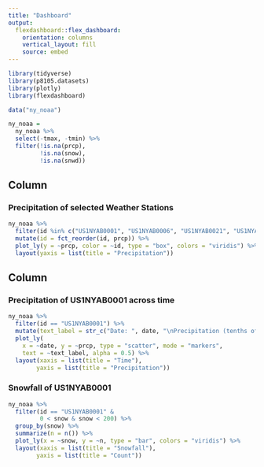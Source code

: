 ```yaml
---
title: "Dashboard"
output: 
  flexdashboard::flex_dashboard:
    orientation: columns
    vertical_layout: fill
    source: embed
---
```


```r
library(tidyverse)
library(p8105.datasets)
library(plotly)
library(flexdashboard)
```

```r
data("ny_noaa")

ny_noaa = 
  ny_noaa %>% 
  select(-tmax, -tmin) %>% 
  filter(!is.na(prcp),
         !is.na(snow), 
         !is.na(snwd)) 
```

Column {data-width=650}
-----------------------------------------------------------------------

### Precipitation of selected Weather Stations

```r
ny_noaa %>% 
  filter(id %in% c("US1NYAB0001", "US1NYAB0006", "US1NYAB0021", "US1NYAB0022", "US1NYAB0023", "US1NYAB0025")) %>% 
  mutate(id = fct_reorder(id, prcp)) %>% 
  plot_ly(y = ~prcp, color = ~id, type = "box", colors = "viridis") %>% 
  layout(yaxis = list(title = "Precipitation"))
```

Column {data-width=350}
-----------------------------------------------------------------------
### Precipitation of US1NYAB0001 across time

```r
ny_noaa %>%
  filter(id == "US1NYAB0001") %>% 
  mutate(text_label = str_c("Date: ", date, "\nPrecipitation (tenths of mm): ", prcp)) %>% 
  plot_ly(
    x = ~date, y = ~prcp, type = "scatter", mode = "markers",
    text = ~text_label, alpha = 0.5) %>% 
  layout(xaxis = list(title = "Time"),
        yaxis = list(title = "Precipitation"))
```

### Snowfall of US1NYAB0001

```r
ny_noaa %>% 
  filter(id == "US1NYAB0001" &
         0 < snow & snow < 200) %>% 
  group_by(snow) %>% 
  summarize(n = n()) %>% 
  plot_ly(x = ~snow, y = ~n, type = "bar", colors = "viridis") %>% 
  layout(xaxis = list(title = "Snowfall"),
        yaxis = list(title = "Count"))
```

